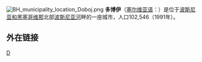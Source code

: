 [[File:BH_municipality_location_Doboj.png|right]]
'''多博伊'''（[[塞尔维亚语|塞尔维亚语]]：'''{{lang|sr|Добој}}'''）是位于[[波斯尼亚和黑塞哥维那|波斯尼亚和黑塞哥维那]]北部[[波斯尼亚河|波斯尼亚河]]畔的一座城市，人口102,546（1991年）。

== 外在链接 ==

{{coord|44|44|N|18|08|E|display=title}}
{{BosniaHerzegovina-geo-stub}}
{{Authority control}}

[[Category:波斯尼亚和黑塞哥维那城市|D]]